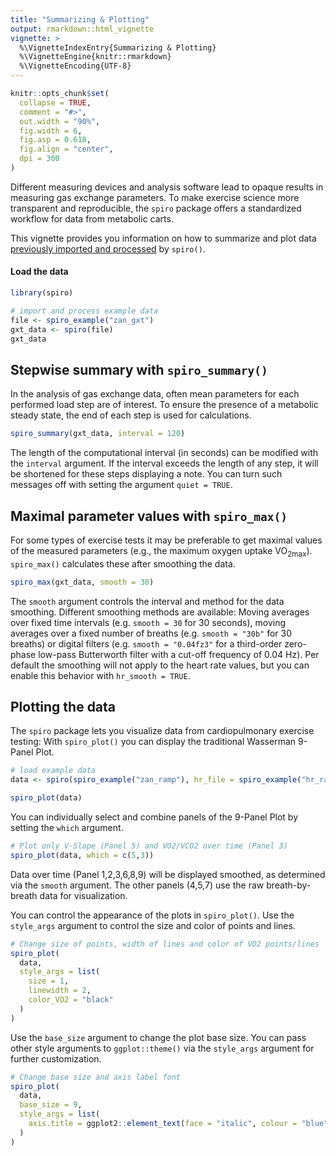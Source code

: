 ---
title: "Summarizing & Plotting"
output: rmarkdown::html_vignette
vignette: >
  %\VignetteIndexEntry{Summarizing & Plotting}
  %\VignetteEngine{knitr::rmarkdown}
  %\VignetteEncoding{UTF-8}
---

```{r options, include = FALSE}
knitr::opts_chunk$set(
  collapse = TRUE,
  comment = "#>",
  out.width = "90%",
  fig.width = 6,
  fig.asp = 0.618,
  fig.align = "center",
  dpi = 300
)
```

Different measuring devices and analysis software lead to opaque results in measuring gas exchange parameters. To make exercise science more transparent and reproducible, the `spiro` package offers a standardized workflow for data from metabolic carts.

This vignette provides you information on how to summarize and plot data [previously imported and processed](https://docs.ropensci.org/spiro/articles/import_processing.html) by `spiro()`.

#### Load the data

```{r setup}
library(spiro)

# import and process example data
file <- spiro_example("zan_gxt")
gxt_data <- spiro(file)
gxt_data

```

## Stepwise summary with `spiro_summary()`

In the analysis of gas exchange data, often mean parameters for each performed load step are of interest. To ensure the presence of a metabolic steady state, the end of each step is used for calculations.

```{r spiro_summary}
spiro_summary(gxt_data, interval = 120)
```

The length of the computational interval (in seconds) can be modified with the `interval` argument. If the interval exceeds the length of any step, it will be shortened for these steps displaying a note. You can turn such messages off with setting the argument `quiet = TRUE`.

## Maximal parameter values with `spiro_max()`

For some types of exercise tests it may be preferable to get maximal values of the measured parameters (e.g., the maximum oxygen uptake VO~2max~). `spiro_max()` calculates these after smoothing the data.

```{r spiro_max}
spiro_max(gxt_data, smooth = 30)
```
The `smooth` argument controls the interval and method for the data smoothing. Different smoothing methods are available: Moving averages over fixed time intervals (e.g. `smooth = 30` for 30 seconds), moving averages over a fixed number of breaths (e.g. `smooth = "30b"` for 30 breaths) or digital filters (e.g. `smooth = "0.04fz3"` for a third-order zero-phase low-pass Butterworth filter with a cut-off frequency of 0.04 Hz). Per default the smoothing will not apply to the heart rate values, but you can enable this behavior with `hr_smooth = TRUE`.

## Plotting the data

The `spiro` package lets you visualize data from cardiopulmonary exercise testing: With `spiro_plot()` you can display the traditional Wasserman 9-Panel Plot.

```{r spiro_plot, fig.width = 10, fig.height = 8, message = FALSE}
# load example data
data <- spiro(spiro_example("zan_ramp"), hr_file = spiro_example("hr_ramp.tcx"))

spiro_plot(data)
```

You can individually select and combine panels of the 9-Panel Plot by setting the `which` argument.

```{r spiro_plot-select, fig.width = 7, fig.height = 4}
# Plot only V-Slope (Panel 5) and VO2/VCO2 over time (Panel 3)
spiro_plot(data, which = c(5,3))
```

Data over time (Panel 1,2,3,6,8,9) will be displayed smoothed, as determined via the `smooth` argument. The other panels (4,5,7) use the raw breath-by-breath data for visualization. 

You can control the appearance of the plots in `spiro_plot()`. Use the `style_args` argument to control the size and color of points and lines.

```{r spiro_plot-style-1, fig.width = 10, fig.height = 8, message = FALSE}
# Change size of points, width of lines and color of VO2 points/lines
spiro_plot(
  data, 
  style_args = list(
    size = 1,
    linewidth = 2,
    color_VO2 = "black"
  )
)
```

Use the `base_size` argument to change the plot base size. You can pass other style arguments to `ggplot::theme()` via the `style_args` argument for further customization.

```{r spiro_plot-style-2, fig.width = 10, fig.height = 8, message = FALSE}
# Change base size and axis label font
spiro_plot(
  data, 
  base_size = 9, 
  style_args = list(
    axis.title = ggplot2::element_text(face = "italic", colour = "blue")
  )
)
```
